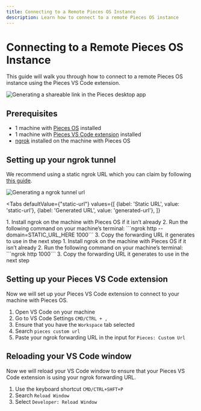 ```yaml
---
title: Connecting to a Remote Pieces OS Instance
description: Learn how to connect to a remote Pieces OS instance
---
```


# Connecting to a Remote Pieces OS Instance

This guide will walk you through how to connect to a remote Pieces OS instance using the Pieces VS Code extension.

<Image zoom alt="Generating a shareable link in the Pieces desktop app" src="https://storage.googleapis.com/pieces_static_resources/pfd_wiki/SHAREABLE_LINK.gif" />

## Prerequisites

- 1 machine with [Pieces OS](https://docs.pieces.app/installation-getting-started/what-am-i-installing) installed
- 1 machine with [Pieces VS Code extension](https://marketplace.visualstudio.com/items?itemName=piecesapp.pieces) installed
- [ngrok](https://ngrok.com/) installed on the machine with Pieces OS

## Setting up your ngrok tunnel

We recommend using a static ngrok URL which you can claim by following [this guide](https://ngrok.com/blog-post/free-static-domains-ngrok-users).

<Image zoom alt="Generating a ngrok tunnel url" src="https://cdn.discordapp.com/attachments/1099141603664347196/1174435001505423451/Screenshot_2023-11-15_at_11.46.25_AM.png" />

<Tabs
  defaultValue={"static-url"}
  values={[
    {label: 'Static URL', value: 'static-url'},
    {label: 'Generated URL', value: 'generated-url'},
  ]}
>
  <TabItem value="static-url">
    1. Install ngrok on the machine with Pieces OS if it isn’t already
    2. Run the following command on your machine’s terminal: ```ngrok http --domain=STATIC_URL_HERE 1000```
    3. Copy the forwarding URL it generates to use in the next step
  </TabItem>
  <TabItem value={"generated-url"}>
    1. Install ngrok on the machine with Pieces OS if it isn’t already
    2. Run the following command on your machine’s terminal: ```ngrok http 1000```
    3. Copy the forwarding URL it generates to use in the next step
  </TabItem>
</Tabs>

## Setting up your Pieces VS Code extension

Now we will set up your Pieces VS Code extension to connect to your machine with Pieces OS.

1. Open VS Code on your machine
2. Go to VS Code Settings ```CMD/CTRL + ,```
3. Ensure that you have the ```Workspace``` tab selected
4. Search ```pieces custom url```
5. Paste your ngrok forwarding URL in the input for ```Pieces: Custom Url```

## Reloading your VS Code window

Now we will reload your VS Code window to ensure that your Pieces VS Code extension is using your ngrok forwarding URL.

1. Use the keyboard shortcut ```CMD/CTRL+SHFT+P```
2. Search ```Reload Window```
3. Select ```Developer: Reload Window```

